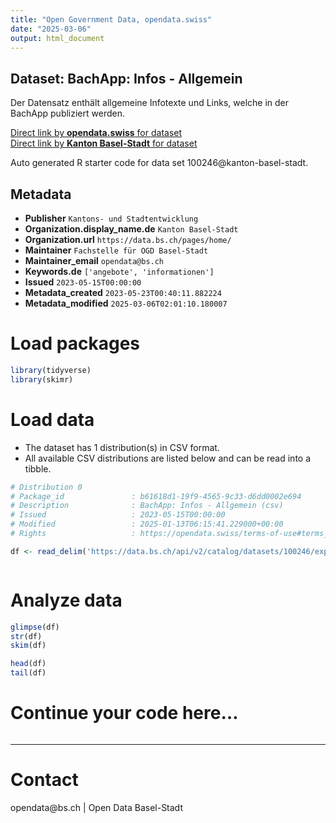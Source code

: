 ```yaml
---
title: "Open Government Data, opendata.swiss"
date: "2025-03-06"
output: html_document
---
```


## Dataset: BachApp: Infos - Allgemein

Der Datensatz enthält allgemeine Infotexte und Links, welche in der BachApp publiziert werden.

[Direct link by **opendata.swiss** for dataset](https://opendata.swiss/de/dataset/bachapp-infos-allgemein)<br>
[Direct link by **Kanton Basel-Stadt** for dataset](https://data.bs.ch/explore/dataset/100246/)

Auto generated R starter code for data set 100246@kanton-basel-stadt.

## Metadata

- **Publisher** `Kantons- und Stadtentwicklung`
- **Organization.display_name.de** `Kanton Basel-Stadt`
- **Organization.url** `https://data.bs.ch/pages/home/`
- **Maintainer** `Fachstelle für OGD Basel-Stadt`
- **Maintainer_email** `opendata@bs.ch`
- **Keywords.de** `['angebote', 'informationen']`
- **Issued** `2023-05-15T00:00:00`
- **Metadata_created** `2023-05-23T00:40:11.882224`
- **Metadata_modified** `2025-03-06T02:01:10.180007`


# Load packages

```r

library(tidyverse)
library(skimr)

```

# Load data

-   The dataset has 1 distribution(s) in CSV format.
-   All available CSV distributions are listed below and can be read into a tibble.

```r

# Distribution 0
# Package_id               : b61618d1-19f9-4565-9c33-d6dd0002e694
# Description              : BachApp: Infos - Allgemein (csv)
# Issued                   : 2023-05-15T00:00:00
# Modified                 : 2025-01-13T06:15:41.229000+00:00
# Rights                   : https://opendata.swiss/terms-of-use#terms_by

df <- read_delim('https://data.bs.ch/api/v2/catalog/datasets/100246/exports/csv?use_labels=true')



```

# Analyze data

```r

glimpse(df)
str(df)
skim(df)

head(df)
tail(df)

```

# Continue your code here...

```r

```

------------------------------------------------------------------------

# Contact

opendata@bs.ch | Open Data Basel-Stadt
